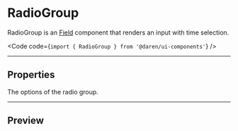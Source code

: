 
# RadioGroup

RadioGroup is an [Field](/field) component that renders an input with time
selection.

<Code code={`import { RadioGroup } from '@daren/ui-components'`} />

---

## Properties

<Properties>
  <Property name="children" type="RadioGroup.Option" required>
    The options of the radio group.
  </Property>
</Properties>

---

## Preview

<Preview>
  <div className="space-y-2">
    <RadioGroup name="radio-group-name">
      <RadioGroup.Option
        value="first"
        label="first option"
        description="Description of the first option"
      />
      <RadioGroup.Option
        value="second"
        label="second option"
        description="Description of the second option"
      />
      <RadioGroup.Option
        value="third"
        label="third option"
        description="Description of the third option"
      />
    </RadioGroup>
  </div>
</Preview>
